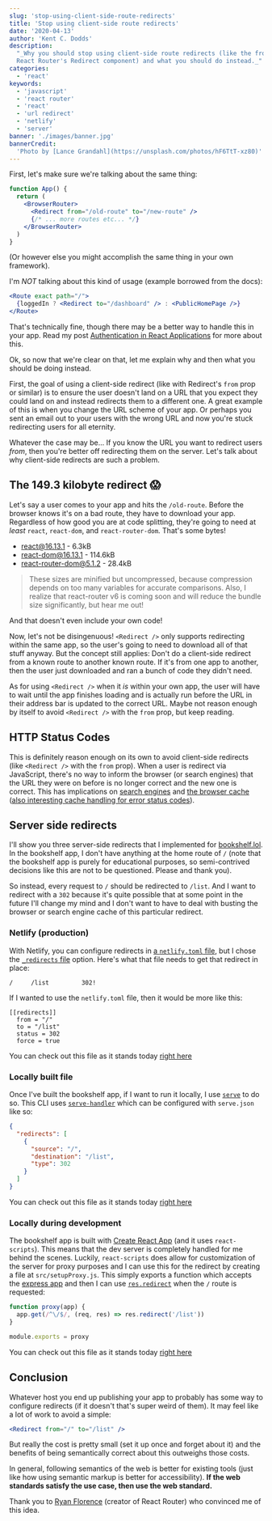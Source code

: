 ```yaml
---
slug: 'stop-using-client-side-route-redirects'
title: 'Stop using client-side route redirects'
date: '2020-04-13'
author: 'Kent C. Dodds'
description:
  "_Why you should stop using client-side route redirects (like the from prop on
  React Router's Redirect component) and what you should do instead._"
categories:
  - 'react'
keywords:
  - 'javascript'
  - 'react router'
  - 'react'
  - 'url redirect'
  - 'netlify'
  - 'server'
banner: './images/banner.jpg'
bannerCredit:
  'Photo by [Lance Grandahl](https://unsplash.com/photos/hF6TtT-xz80)'
---
```


First, let's make sure we're talking about the same thing:

```jsx
function App() {
  return (
    <BrowserRouter>
      <Redirect from="/old-route" to="/new-route" />
      {/* ... more routes etc... */}
    </BrowserRouter>
  )
}
```

(Or however else you might accomplish the same thing in your own framework).

I'm _NOT_ talking about this kind of usage (example borrowed from the docs):

```jsx
<Route exact path="/">
  {loggedIn ? <Redirect to="/dashboard" /> : <PublicHomePage />}
</Route>
```

That's technically fine, though there may be a better way to handle this in your
app. Read my post
[Authentication in React Applications](/blog/authentication-in-react-applications)
for more about this.

Ok, so now that we're clear on that, let me explain why and then what you should
be doing instead.

First, the goal of using a client-side redirect (like with Redirect's `from`
prop or similar) is to ensure the user doesn't land on a URL that you expect
they could land on and instead redirects them to a different one. A great
example of this is when you change the URL scheme of your app. Or perhaps you
sent an email out to your users with the wrong URL and now you're stuck
redirecting users for all eternity.

Whatever the case may be... If you know the URL you want to redirect users
_from_, then you're better off redirecting them on the server. Let's talk about
why client-side redirects are such a problem.

## The 149.3 kilobyte redirect 😱

Let's say a user comes to your app and hits the `/old-route`. Before the browser
knows it's on a bad route, they have to download your app. Regardless of how
good you are at code splitting, they're going to need at _least_ `react`,
`react-dom`, and `react-router-dom`. That's some bytes!

- react@16.13.1 - 6.3kB
- react-dom@16.13.1 - 114.6kB
- react-router-dom@5.1.2 - 28.4kB

> These sizes are minified but uncompressed, because compression depends on too
> many variables for accurate comparisons. Also, I realize that react-router v6
> is coming soon and will reduce the bundle size significantly, but hear me out!

And that doesn't even include your own code!

Now, let's not be disingenuous! `<Redirect />` only supports redirecting within
the same app, so the user's going to need to download all of that stuff anyway.
But the concept still applies: Don't do a client-side redirect from a known
route to another known route. If it's from one app to another, then the user
just downloaded and ran a bunch of code they didn't need.

As for using `<Redirect />` when it _is_ within your own app, the user will have
to wait until the app finishes loading and is actually run before the URL in
their address bar is updated to the correct URL. Maybe not reason enough by
itself to avoid `<Redirect />` with the `from` prop, but keep reading.

## HTTP Status Codes

This is definitely reason enough on its own to avoid client-side redirects (like
`<Redirect />` with the `from` prop). When a user is redirect via JavaScript,
there's no way to inform the browser (or search engines) that the URL they were
on before is no longer correct and the new one is correct. This has implications
on [search engines](https://moz.com/learn/seo/redirection) and
[the browser cache](https://stackoverflow.com/a/21396547/971592)
([also interesting cache handling for error status codes](https://twitter.com/iamakulov/status/1249728638221783047)).

## Server side redirects

I'll show you three server-side redirects that I implemented for
[bookshelf.lol](https://bookshelf.lol). In the bookshelf app, I don't have
anything at the home route of `/` (note that the bookshelf app is purely for
educational purposes, so semi-contrived decisions like this are not to be
questioned. Please and thank you).

So instead, every request to `/` should be redirected to `/list`. And I want to
redirect with a `302` because it's quite possible that at some point in the
future I'll change my mind and I don't want to have to deal with busting the
browser or search engine cache of this particular redirect.

### Netlify (production)

With Netlify, you can configure redirects in
[a `netlify.toml` file](https://docs.netlify.com/configure-builds/file-based-configuration/),
but I chose the [`_redirects` file](https://docs.netlify.com/routing/redirects/)
option. Here's what that file needs to get that redirect in place:

```
/     /list         302!
```

If I wanted to use the `netlify.toml` file, then it would be more like this:

```
[[redirects]]
  from = "/"
  to = "/list"
  status = 302
  force = true
```

You can check out this file as it stands today
[right here](https://github.com/kentcdodds/bookshelf/blob/f87266c4cc215865be6453e114f954df7172e0e6/public/_redirects)

### Locally built file

Once I've built the bookshelf app, if I want to run it locally, I use
[`serve`](https://npm.im/serve) to do so. This CLI uses
[`serve-handler`](https://npm.im/serve-handler) which can be configured with
`serve.json` like so:

```json
{
  "redirects": [
    {
      "source": "/",
      "destination": "/list",
      "type": 302
    }
  ]
}
```

You can check out this file as it stands today
[right here](https://github.com/kentcdodds/bookshelf/blob/f87266c4cc215865be6453e114f954df7172e0e6/public/serve.json)

### Locally during development

The bookshelf app is built with
[Create React App](https://create-react-app.dev/) (and it uses `react-scripts`).
This means that the dev server is completely handled for me behind the scenes.
Luckily, `react-scripts` does allow for customization of the server for proxy
purposes and I can use this for the redirect by creating a file at
`src/setupProxy.js`. This simply exports a function which accepts the
[express app](https://expressjs.com/en/4x/api.html#app) and then I can use
[`res.redirect`](https://expressjs.com/en/4x/api.html#res.redirect) when the `/`
route is requested:

```javascript
function proxy(app) {
  app.get(/^\/$/, (req, res) => res.redirect('/list'))
}

module.exports = proxy
```

You can check out this file as it stands today
[right here](https://github.com/kentcdodds/bookshelf/blob/f87266c4cc215865be6453e114f954df7172e0e6/src/setupProxy.js)

## Conclusion

Whatever host you end up publishing your app to probably has some way to
configure redirects (if it doesn't that's super weird of them). It may feel like
a lot of work to avoid a simple:

```jsx
<Redirect from="/" to="/list" />
```

But really the cost is pretty small (set it up once and forget about it) and the
benefits of being semantically correct about this outweighs those costs.

In general, following semantics of the web is better for existing tools (just
like how using semantic markup is better for accessibility). **If the web
standards satisfy the use case, then use the web standard.**

Thank you to [Ryan Florence](https://twitter.com/ryanflorence) (creator of React
Router) who convinced me of this idea.
